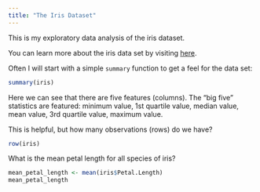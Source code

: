 ```yaml
---
title: "The Iris Dataset"
---
```


This is my exploratory data analysis of the iris dataset.

You can learn more about the iris data set by visiting [here](https://gist.github.com/curran/a08a1080b88344b0c8a7 "A GitHub repository."){.uri}.

Often I will start with a simple `summary` function to get a feel for the data set:

```r
summary(iris)
```

Here we can see that there are five features (columns). The "big five" statistics are featured: minimum value, 1st quartile value, median value, mean value, 3rd quartile value, maximum value.

This is helpful, but how many observations (rows) do we have?

```r
row(iris)
```

What is the mean petal length for all species of iris?

```R
mean_petal_length <- mean(iris$Petal.Length)
mean_petal_length
```
